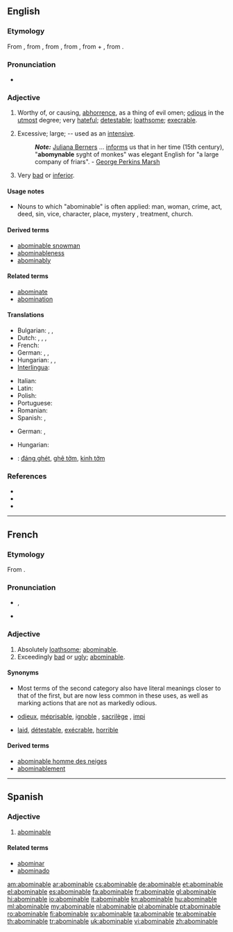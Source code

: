 ==English==

===Etymology===
From {{etyl|enm|en}}, from {{etyl|fro|en}} {{term|lang=fro|abominable}}, from {{etyl|la|en}} {{term|abominabilis|abōminābilis|deserving abhorrence|lang=la}}, from {{term|abominor|abōminor|abhor, deprecate as an ill omen|lang=la}}, from {{term|ab||from, away from|lang=la}} + {{term|ominor|ōminor|forebode, predict, presage|lang=la}}, from {{term|omen|ōmen|sign, token, omen|lang=la}}.

===Pronunciation===
* {{audio|en-us-abominable.ogg|Audio (US)}}

===Adjective===
{{en-adj}}

# Worthy of, or causing, [[abhorrence]], as a thing of evil omen; [[odious]] in the [[utmost]] degree; very [[hateful]]; [[detestable]]; [[loathsome]]; [[execrable]].
# {{obsolete}} Excessive; large; -- used as an [[intensive]].
#: '''''Note:''''' [[w:Juliana Berners|Juliana Berners]] ... [[informs]] us that in her time (15th century), "'''abomynable''' syght of monkes" was elegant English for "a large company of friars". - [[w:George Perkins Marsh|George Perkins Marsh]]
# Very [[bad]] or [[inferior]].

====Usage notes====
* Nouns to which "abominable" is often applied: man, woman, crime, act, deed, sin, vice, character, place, mystery<!--because of Darwin?-->, treatment, church.

====Derived terms====
* [[abominable snowman]]
* [[abominableness]]
* [[abominably]]

====Related terms====
* [[abominate]]
* [[abomination]]

====Translations====
{{trans-top|hateful; detestable; loathsome}}
* Bulgarian: {{t+|bg|отвратителен}}, {{t+|bg|противен}}, {{t+|bg|ненавистен}}
* Dutch: {{t+|nl|abominabel}}, {{t|nl|afstotelijk}}, {{t+|nl|verschrikkelijk}}, {{t+|nl|afschuwelijk}}
* French: {{t+|fr|abominable}}
* German: {{t+|de|verabscheuungswürdig}}, {{t+|de|verhasst}}, {{t+|de|abscheulich}}
* Hungarian: {{t|hu|utálatos}}, {{t+|hu|undorító}}, {{t-|hu|gyűlöletes}}
* [[Interlingua]]: {{t-|ia|abominabile|xs=Interlingua}}
{{trans-mid}}
* Italian: {{t-|it|abominabile}}
* Latin: {{t-|la|abominabilis|alt=abōminābilis}}
* Polish: {{t|pl|ohydny}}
* Portuguese: {{t+|pt|abominável}}
* Romanian: {{t+|ro|abominabil}}
* Spanish: {{t|es|abominable}}, {{t|es|aborrecible}}
{{trans-bottom}}

{{trans-top|(obsolete) excessive; large}}
* German: {{t+|de|riesig}}, {{t+|de|monströs}}
{{trans-mid}}
{{trans-bottom}}

{{trans-top|very bad or inferior}}
* Hungarian: {{t|hu|förtelmes}}
{{trans-mid}}
{{trans-bottom}}

{{checktrans-top}}

{{trans-mid}}
* {{ttbc|vi}}: [[đáng ghét]], [[ghê tởm]], [[kinh tởm]]
{{trans-bottom}}

===References===
* {{R:Webster 1913|abominable}}
* {{R:Century 1911}}
* {{R:OneLook}}

----

==French==

===Etymology===
From {{etyl|la|fr}} {{term|abominabilis|abōminābilis|abominable, detestable|lang=la}}.

===Pronunciation===
* {{IPA|/a.bɔ.mi.nabl/|lang=fr}}, {{SAMPA|/abOminabl@/|lang=fr}}
*: {{audio|Fr-abominable.ogg|Audio (France, Paris)}}
* {{homophones|abominables|lang=fr}}

===Adjective===
{{fr-adj-mf}}

# Absolutely [[loathsome]]; [[#English|abominable]].
# Exceedingly [[bad]] or [[ugly]]; [[#English|abominable]].

====Synonyms====
* Most terms of the second category also have literal meanings closer to that of the first, but are now less common in these uses, as well as marking actions that are not as markedly odious.
* {{sense|loathsome}} [[odieux]], [[méprisable]], [[ignoble]] , [[sacrilège]] {{qualifier|religious}}, [[impi]] {{qualifier|religious}}
* {{sense|exceedingly bad or ugly}} [[laid]], [[détestable]], [[exécrable]], [[horrible]]

====Derived terms====
* [[abominable homme des neiges]]
* [[abominablement]]

----

==Spanish==

===Adjective===
{{es-adj}}

# [[#English|abominable]]

====Related terms====
* [[abominar]]
* [[abominado]]

[[am:abominable]]
[[ar:abominable]]
[[cs:abominable]]
[[de:abominable]]
[[et:abominable]]
[[el:abominable]]
[[es:abominable]]
[[fa:abominable]]
[[fr:abominable]]
[[gl:abominable]]
[[hi:abominable]]
[[io:abominable]]
[[it:abominable]]
[[kn:abominable]]
[[hu:abominable]]
[[ml:abominable]]
[[my:abominable]]
[[nl:abominable]]
[[pl:abominable]]
[[pt:abominable]]
[[ro:abominable]]
[[fi:abominable]]
[[sv:abominable]]
[[ta:abominable]]
[[te:abominable]]
[[th:abominable]]
[[tr:abominable]]
[[uk:abominable]]
[[vi:abominable]]
[[zh:abominable]]